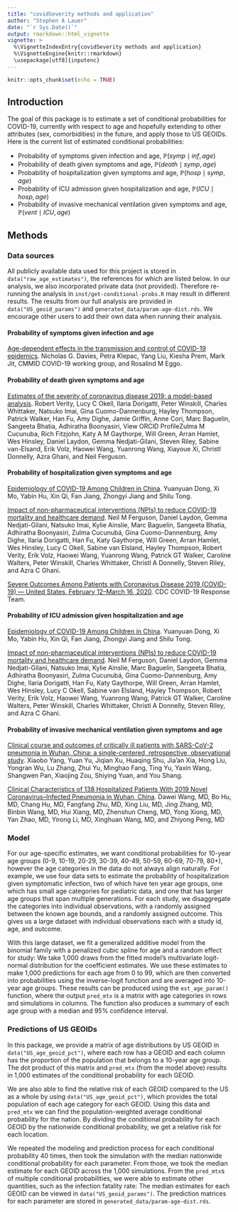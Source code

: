 ```yaml
---
title: "covidSeverity methods and application"
author: "Stephen A Lauer"
date: "`r Sys.Date()`"
output: rmarkdown::html_vignette
vignette: >
  %\VignetteIndexEntry{covidSeverity methods and application}
  %\VignetteEngine{knitr::rmarkdown}
  \usepackage[utf8]{inputenc}
---
```


```r
knitr::opts_chunk$set(echo = TRUE)
```

## Introduction

The goal of this package is to estimate a set of conditional probabilities for COVID-19, currently with respect to age and hopefully extending to other attributes (sex, comorbidities) in the future, and apply those to US GEOIDs.
Here is the current list of estimated conditional probabilities:

- Probability of symptoms given infection and age, $\mathbb{P}(symp \mid inf, age)$
- Probability of death given symptoms and age, $\mathbb{P}(death \mid symp, age)$
- Probability of hospitalization given symptoms and age, $\mathbb{P}(hosp \mid symp, age)$
- Probability of ICU admission given hospitalization and age, $\mathbb{P}(ICU \mid hosp, age)$
- Probability of invasive mechanical ventilation given symptoms and age, $\mathbb{P}(vent \mid ICU, age)$

## Methods

### Data sources

All publicly available data used for this project is stored in `data("raw_age_estimates")`, the references for which are listed below.
In our analysis, we also incorporated private data (not provided).
Therefore re-running the analysis in `inst/get-conditional-probs.R` may result in different results.
The results from our full analysis are provided in `data("US_geoid_params")` and `generated_data/param-age-dist.rds`.
We encourage other users to add their own data when running their analysis.

#### Probability of symptoms given infection and age

[Age-dependent effects in the transmission and control of COVID-19 epidemics](https://cmmid.github.io/topics/covid19/current-patterns-transmission/reports/age_hypotheses/Main%20text%20-%20COVID-19%20dynamics%20in%20children_%20implications%20for%20policy%20-%20no_line_numbers.pdf). Nicholas G. Davies, Petra Klepac, Yang Liu, Kiesha Prem, Mark Jit, CMMID COVID-19 working group, and Rosalind M Eggo.

#### Probability of death given symptoms and age

[Estimates of the severity of coronavirus disease 2019: a model-based analysis](https://www.thelancet.com/journals/laninf/article/PIIS1473-3099(20)30243-7/fulltext). Robert Verity, Lucy C Okell, Ilaria Dorigatti, Peter Winskill, Charles Whittaker, Natsuko Imai, Gina Cuomo-Dannenburg, Hayley Thompson, Patrick Walker, Han Fu, Amy Dighe, Jamie Griffin, Anne Cori, Marc Baguelin, Sangeeta Bhatia, Adhiratha Boonyasiri,  View ORCID ProfileZulma M Cucunuba, Rich Fitzjohn, Katy A M Gaythorpe, Will Green, Arran Hamlet, Wes Hinsley, Daniel Laydon, Gemma Nedjati-Gilani, Steven Riley, Sabine van-Elsand, Erik Volz, Haowei Wang, Yuanrong Wang, Xiayoue Xi, Christl Donnelly, Azra Ghani, and Neil Ferguson.

#### Probability of hospitalization given symptoms and age

[Epidemiology of COVID-19 Among Children in China](https://pediatrics.aappublications.org/content/early/2020/03/16/peds.2020-0702.1). Yuanyuan Dong, Xi Mo, Yabin Hu, Xin Qi, Fan Jiang, Zhongyi Jiang and Shilu Tong.

[Impact of non-pharmaceutical interventions (NPIs) to reduce COVID-19 mortality and healthcare demand](https://www.imperial.ac.uk/media/imperial-college/medicine/sph/ide/gida-fellowships/Imperial-College-COVID19-NPI-modelling-16-03-2020.pdf). Neil M Ferguson, Daniel Laydon, Gemma Nedjati-Gilani, Natsuko  Imai, Kylie  Ainslie, Marc  Baguelin, Sangeeta Bhatia, Adhiratha Boonyasiri,  Zulma Cucunubá, Gina Cuomo-Dannenburg, Amy Dighe, Ilaria Dorigatti, Han Fu, Katy Gaythorpe, Will Green, Arran Hamlet, Wes Hinsley, Lucy C Okell, Sabine van Elsland, Hayley Thompson, Robert Verity, Erik Volz, Haowei Wang, Yuanrong Wang, Patrick GT Walker, Caroline Walters, Peter Winskill, Charles Whittaker, Christl A Donnelly, Steven Riley, and Azra C Ghani.

[Severe Outcomes Among Patients with Coronavirus Disease 2019 (COVID-19) — United States, February 12–March 16, 2020](https://www.cdc.gov/mmwr/volumes/69/wr/mm6912e2.htm#T1_down). CDC COVID-19 Response Team.

#### Probability of ICU admission given hospitalization and age

[Epidemiology of COVID-19 Among Children in China](https://pediatrics.aappublications.org/content/early/2020/03/16/peds.2020-0702.1). Yuanyuan Dong, Xi Mo, Yabin Hu, Xin Qi, Fan Jiang, Zhongyi Jiang and Shilu Tong.

[Impact of non-pharmaceutical interventions (NPIs) to reduce COVID-19 mortality and healthcare demand](https://www.imperial.ac.uk/media/imperial-college/medicine/sph/ide/gida-fellowships/Imperial-College-COVID19-NPI-modelling-16-03-2020.pdf). Neil M Ferguson, Daniel Laydon, Gemma Nedjati-Gilani, Natsuko  Imai, Kylie  Ainslie, Marc  Baguelin, Sangeeta Bhatia, Adhiratha Boonyasiri,  Zulma Cucunubá, Gina Cuomo-Dannenburg, Amy Dighe, Ilaria Dorigatti, Han Fu, Katy Gaythorpe, Will Green, Arran Hamlet, Wes Hinsley, Lucy C Okell, Sabine van Elsland, Hayley Thompson, Robert Verity, Erik Volz, Haowei Wang, Yuanrong Wang, Patrick GT Walker, Caroline Walters, Peter Winskill, Charles Whittaker, Christl A Donnelly, Steven Riley, and Azra C Ghani.

#### Probability of invasive mechanical ventilation given symptoms and age

[Clinical course and outcomes of critically ill patients with SARS-CoV-2 pneumonia in Wuhan, China: a single-centered, retrospective, observational study](https://www.thelancet.com/journals/lanres/article/PIIS2213-2600(20)30079-5/fulltext). Xiaobo Yang, Yuan Yu, Jiqian Xu, Huaqing Shu, Jia’an Xia, Hong Liu, Yongran Wu, Lu Zhang, Zhui Yu, Minghao Fang, Ting Yu, Yaxin Wang, Shangwen Pan, Xiaojing Zou, Shiying Yuan, and You Shang.

[Clinical Characteristics of 138 Hospitalized Patients With 2019 Novel Coronavirus–Infected Pneumonia in Wuhan, China](https://jamanetwork.com/journals/jama/fullarticle/2761044). Dawei Wang, MD, Bo Hu, MD, Chang Hu, MD, Fangfang Zhu, MD, Xing Liu, MD, Jing Zhang, MD, Binbin Wang, MD, Hui Xiang, MD, Zhenshun Cheng, MD, Yong Xiong, MD, Yan Zhao, MD, Yirong Li, MD, Xinghuan Wang, MD, and Zhiyong Peng, MD

### Model

For our age-specific estimates, we want conditional probabilities for 10-year age groups (0-9, 10-19, 20-29, 30-39, 40-49, 50-59, 60-69, 70-79, 80+), however the age categories in the data do not always align naturally.
For example, we use four data sets to estimate the probability of hospitalization given symptomatic infection, two of which have ten year age groups, one which has small age categories for pediatric data, and one that has larger age groups that span multiple generations.
For each study, we disaggregate the categories into individual observations, with a randomly assigned between the known age bounds, and a randomly assigned outcome.
This gives us a large dataset with individual observations each with a study id, age, and outcome.

With this large dataset, we fit a generalized additive model from the binomial family with a penalized cubic spline for age and a random effect for study:
\begin{align*}
  \log \frac{\mathbb{P}(Y=1 \mid X=x)}{\mathbb{P}(Y=0 \mid X=x)} &= \beta_0 + \alpha + f(age) \\
  \alpha &\sim Normal(0, \sigma^2).
\end{align*}
We take 1,000 draws from the fitted model's multivariate logit-normal distribution for the coefficient estimates.
We use these estimates to make 1,000 predictions for each age from 0 to 99, which are then converted into probabilities using the inverse-logit function and are averaged into 10-year age groups.
These results can be produced using the `est_age_param()` function, where the output `pred_mtx` is a matrix with age categories in rows and simulations in columns.
The function also produces a summary of each age group with a median and 95% confidence interval.

### Predictions of US GEOIDs

In this package, we provide a matrix of age distributions by US GEOID in `data("US_age_geoid_pct")`, where each row has a GEOID and each column has the proportion of the population that belongs to a 10-year age group.
The dot product of this matrix and `pred_mtx` (from the model above) results in 1,000 estimates of the conditional probability for each GEOID.

We are also able to find the relative risk of each GEOID compared to the US as a whole by using `data("US_age_geoid_pct")`, which provides the total population of each age category for each GEOID.
Using this data and `pred_mtx` we can find the population-weighted average conditional probability for the nation.
By dividing the conditional probability for each GEOID by the nationwide conditional probability, we get a relative risk for each location.

We repeated the modeling and prediction process for each conditional probability 40 times, then took the simulation with the median nationwide conditional probability for each parameter.
From those, we took the median estimate for each GEOID across the 1,000 simulations.
From the `pred_mtx`s of multiple conditional probabilities, we were able to estimate other quantities, such as the infection fatality rate:
\begin{align*}
  \mathbb{P}(death \mid inf) &= \mathbb{P}(death \mid symp) * \mathbb{P}(symp \mid inf).
\end{align*}
The median estimates for each GEOID can be viewed in `data("US_geoid_params")`.
The prediction matrices for each parameter are stored in `generated_data/param-age-dist.rds`.
